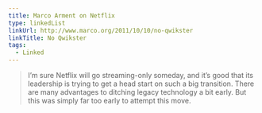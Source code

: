 ```yaml
---
title: Marco Arment on Netflix
type: linkedList
linkUrl: http://www.marco.org/2011/10/10/no-qwikster
linkTitle: No Qwikster
tags:
  - Linked
---
```


> I’m sure Netflix will go streaming-only someday, and it’s good that its leadership is trying to get a head start on such a big transition. There are many advantages to ditching legacy technology a bit early. But this was simply far too early to attempt this move.
